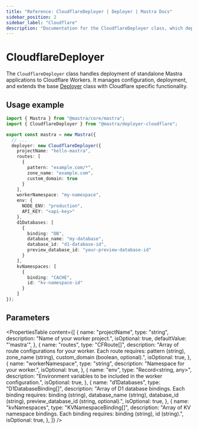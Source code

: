 ```yaml
---
title: "Reference: CloudflareDeployer | Deployer | Mastra Docs"
sidebar_position: 2
sidebar_label: "Cloudflare"
description: "Documentation for the CloudflareDeployer class, which deploys Mastra applications to Cloudflare Workers."
---
```


# CloudflareDeployer

The `CloudflareDeployer` class handles deployment of standalone Mastra applications to Cloudflare Workers. It manages configuration, deployment, and extends the base [Deployer](/reference/deployer/deployer) class with Cloudflare specific functionality.

## Usage example

```typescript title="src/mastra/index.ts" showLineNumbers copy
import { Mastra } from "@mastra/core/mastra";
import { CloudflareDeployer } from "@mastra/deployer-cloudflare";

export const mastra = new Mastra({
  // ...
  deployer: new CloudflareDeployer({
    projectName: "hello-mastra",
    routes: [
      {
        pattern: "example.com/*",
        zone_name: "example.com",
        custom_domain: true
      }
    ],
    workerNamespace: "my-namespace",
    env: {
      NODE_ENV: "production",
      API_KEY: "<api-key>"
    },
    d1Databases: [
      {
        binding: "DB",
        database_name: "my-database",
        database_id: "d1-database-id",
        preview_database_id: "your-preview-database-id"
      }
    ],
    kvNamespaces: [
      {
        binding: "CACHE",
        id: "kv-namespace-id"
      }
    ]
});
```

## Parameters

<PropertiesTable
  content={[
    {
      name: "projectName",
      type: "string",
      description: "Name of your worker project.",
      isOptional: true,
      defaultValue: "'mastra'",
    },
    {
      name: "routes",
      type: "CFRoute[]",
      description: "Array of route configurations for your worker. Each route requires: pattern (string), zone_name (string), custom_domain (boolean, optional).",
      isOptional: true,
    },
    {
      name: "workerNamespace",
      type: "string",
      description: "Namespace for your worker.",
      isOptional: true,
    },
    {
      name: "env",
      type: "Record<string, any>",
      description: "Environment variables to be included in the worker configuration.",
      isOptional: true,
    },
    {
      name: "d1Databases",
      type: "D1DatabaseBinding[]",
      description: "Array of D1 database bindings. Each binding requires: binding (string), database_name (string), database_id (string), preview_database_id (string, optional).",
      isOptional: true,
    },
    {
      name: "kvNamespaces",
      type: "KVNamespaceBinding[]",
      description: "Array of KV namespace bindings. Each binding requires: binding (string), id (string).",
      isOptional: true,
    },
  ]}
/>
